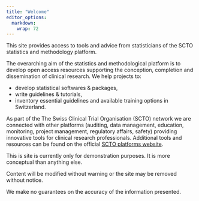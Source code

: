 ```yaml
---
title: "Welcome"
editor_options: 
  markdown: 
    wrap: 72
---
```


This site provides access to tools and advice from statisticians of the
SCTO statistics and methodology platform.

The overarching aim of the statistics and methodological platform is to
develop open access resources supporting the conception, completion and
dissemination of clinical research. We help projects to:

-   develop statistical softwares & packages,
-   write guidelines & tutorials,
-   inventory essential guidelines and available training options in
    Switzerland.



As part of the The Swiss Clinical Trial Organisation (SCTO) network we
are connected with other platforms (auditing, data management,
education, monitoring, project management, regulatory affairs, safety)
providing innovative tools for clinical research professionals.
Additional tools and resources can be found on the official [SCTO
platforms website](https://www.sctoplatforms.ch/). 

::: callout-important
This is site is currently only for demonstration purposes. It is more
conceptual than anything else.

Content will be modified without warning or the site may be removed
without notice.

We make no guarantees on the accuracy of the information presented.
:::


